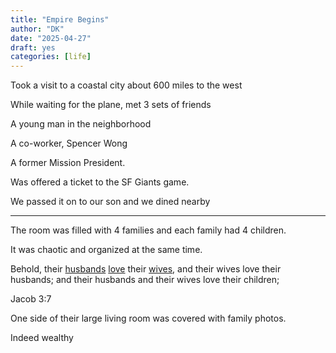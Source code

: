 ```yaml
---
title: "Empire Begins"
author: "DK"
date: "2025-04-27"
draft: yes
categories: [life]
---
```


Took a visit to a coastal city about 600 miles to the west

While waiting for the plane, met 3 sets of friends

A young man in the neighborhood

A co-worker, Spencer Wong

A former Mission President.

Was offered a ticket to the SF Giants game.

We passed it on to our son and we dined nearby

---

The room was filled with 4 families and each family had 4 children.

It was chaotic and organized at the same time.

Behold, their [husbands](https://www.churchofjesuschrist.org/study/scriptures/bofm/jacob/3?lang=eng#note7a) [love](https://www.churchofjesuschrist.org/study/scriptures/bofm/jacob/3?lang=eng#note7b) their [wives](https://www.churchofjesuschrist.org/study/scriptures/bofm/jacob/3?lang=eng#note7c), and their wives love their husbands; and their husbands and their wives love their children;

Jacob 3:7

One side of their large living room was covered with family photos.

Indeed wealthy
